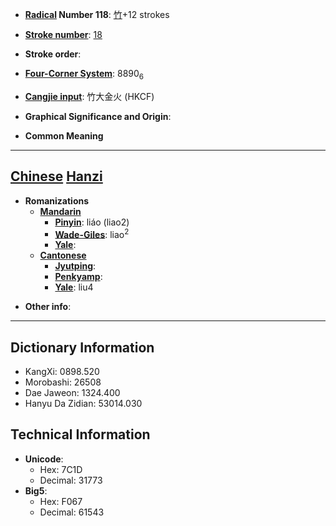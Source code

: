 * '''[[Wiktionary:Chinese radical index| Radical]] Number 118''': [[Wiktionary:Chinese radical index 竹|竹]]+12 strokes

* '''[[Wiktionary:Chinese total strokes index|Stroke number]]''': [[Wiktionary:Chinese total strokes index 18|18]]

* '''Stroke order''': 

* '''[[Wiktionary:Chinese four corner index|Four-Corner System]]''': 8890<sub>6</sub>

* '''[[Wiktionary:Chinese Cangjie index|Cangjie input]]''': 竹大金火 (HKCF)

* '''Graphical Significance and Origin''': 

* '''Common Meaning'''

----

== [[Chinese]] [[Hanzi]] ==

* '''Romanizations'''
** '''[[Mandarin]]'''
*** '''[[Pinyin]]''': liáo (liao2)
*** '''[[Wade-Giles]]''': liao<sup>2</sup>
*** '''[[Yale]]''': 
** '''[[Cantonese]]'''
*** '''[[Jyutping]]''':
*** '''[[Penkyamp]]''': 
*** '''[[Yale]]''': liu4

* '''Other info''': 

----

== Dictionary Information ==

* KangXi: 0898.520
* Morobashi: 26508
* Dae Jaweon: 1324.400
* Hanyu Da Zidian: 53014.030

== Technical Information ==

* '''Unicode''':
** Hex: 7C1D
** Decimal: 31773
* '''Big5''':
** Hex: F067
** Decimal: 61543